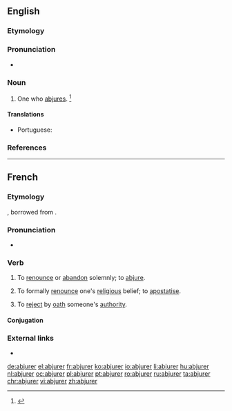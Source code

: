 ==English==

===Etymology===
{{suffix|abjure|er|lang=en}}

===Pronunciation===
* {{a|US}} {{IPA|/æbˈd͡ʒʊɹ.ɚ/|lang=en}}

===Noun===
{{en-noun}}

# One who [[abjure]]s. {{defdate|late 18th century}}<ref name=SOED>{{R:SOED5|page=5}}</ref>

====Translations====
{{trans-top|one who abjures}}
* Portuguese: {{t|pt|abjurador|m}}
{{trans-mid}}
{{trans-bottom}}

===References===
<references/>

----

==French==

===Etymology===
{{prefix|ab|jurer|lang=fr}}, borrowed from {{etyl|la|fr}} {{term|abiurare|lang=la}}.

===Pronunciation===
* {{audio|Fr-abjurer.ogg|Audio|lang=fr}}

===Verb===
{{fr-verb}}

# {{context|ambitransitive|very|formal|lang=fr}} To [[renounce]] or [[abandon]] solemnly; to [[abjure]].
# {{context|ambitransitive|religion|lang=fr}} To formally [[renounce]] one's [[religious]] belief; to [[apostatise]].
# {{context|obsolete|lang=fr}} To [[reject]] by [[oath]] someone's [[authority]].

====Conjugation====
{{fr-conj-er|abjur|avoir}}

===External links===
* {{R:TLFi}}

[[de:abjurer]]
[[el:abjurer]]
[[fr:abjurer]]
[[ko:abjurer]]
[[io:abjurer]]
[[li:abjurer]]
[[hu:abjurer]]
[[nl:abjurer]]
[[oc:abjurer]]
[[pl:abjurer]]
[[pt:abjurer]]
[[ro:abjurer]]
[[ru:abjurer]]
[[ta:abjurer]]
[[chr:abjurer]]
[[vi:abjurer]]
[[zh:abjurer]]